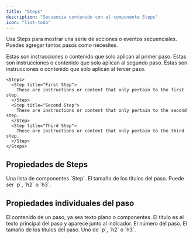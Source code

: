 ```yaml
---
title: "Steps"
description: "Secuencia contenido con el componente Steps"
icon: "list-todo"
---
```



Usa Steps para mostrar una serie de acciones o eventos secuenciales. Puedes agregar tantos pasos como necesites.

<Steps>
  <Step title="Primer paso">
    Estas son instrucciones o contenido que solo aplican al primer paso.
  </Step>
  <Step title="Segundo paso">
    Estas son instrucciones o contenido que solo aplican al segundo paso.
  </Step>
  <Step title="Tercer paso">
    Estas son instrucciones o contenido que solo aplican al tercer paso.
  </Step>
</Steps>

```mdx Steps example
<Steps>
  <Step title="First Step">
    These are instructions or content that only pertain to the first step.
  </Step>
  <Step title="Second Step">
    These are instructions or content that only pertain to the second step.
  </Step>
  <Step title="Third Step">
    These are instructions or content that only pertain to the third step.
  </Step>
</Steps>
```

## Propiedades de Steps

<ResponseField name="children" type="ReactElement<StepProps>[]" required>
  Una lista de componentes `Step`.
</ResponseField>

<ResponseField name="titleSize" type="string" default="p">
  El tamaño de los títulos del paso. Puede ser `p`, `h2` o `h3`.
</ResponseField>

## Propiedades individuales del paso

<ResponseField name="children" type="string | ReactNode" required>
  El contenido de un paso, ya sea texto plano o componentes.
</ResponseField>

<IconsOptional />

<ResponseField name="title" type="string">
  El título es el texto principal del paso y aparece junto al indicador.
</ResponseField>

<ResponseField name="stepNumber" type="number">
  El número del paso.
</ResponseField>

<ResponseField name="titleSize" type="string" default="p">
  El tamaño de los títulos del paso. Uno de `p`, `h2` o `h3`.
</ResponseField>

